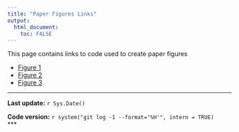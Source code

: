 ```yaml
---
title: "Paper Figures Links"
output:
  html_document:
    toc: FALSE
---
```

This page contains links to code used to create paper figures

* [Figure 1](Figure.1_script.html)
* [Figure 2](Figure.2_script.html)
* [Figure 3](Figure.3_script.html)

***
**Last update:** `r Sys.Date()`

**Code version:** `r system("git log -1 --format='%H'", intern = TRUE)`  
***
